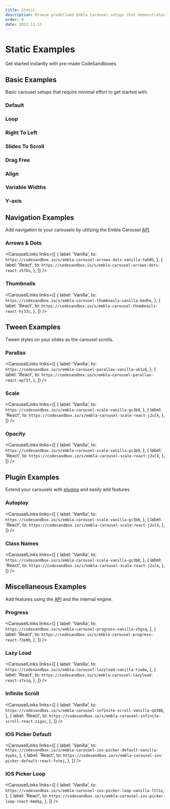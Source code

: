 ```yaml
---
title: Static
description: Browse predefined Embla Carousel setups that demonstrates its features.
order: 0
date: 2022-11-13
---
```















# Static Examples

Get started instantly with pre-made CodeSandboxes.

## Basic Examples

Basic carousel setups that require minimal effort to get started with.

### Default

<ExampleCarouselDefaultSandboxes />
<ExampleCarouselDefault />

### Loop

<ExampleCarouselLoopSandboxes />
<ExampleCarouselLoop />

### Right To Left

<ExampleCarouselRightToLeftSandboxes />
<ExampleCarouselRightToLeft />

### Slides To Scroll

<ExampleCarouselSlidesToScrollSandboxes />
<ExampleCarouselSlidesToScroll />

### Drag Free

<ExampleCarouselDragFreeSandboxes />
<ExampleCarouselDragFree />

### Align

<ExampleCarouselAlignSandboxes />
<ExampleCarouselAlign />

### Variable Widths

<ExampleCarouselVariableWidthsSandboxes />
<ExampleCarouselVariableWidths />

### Y-axis

<ExampleCarouselYAxisSandboxes />
<ExampleCarouselYAxis />

## Navigation Examples

Add navigation to your carousels by utilizing the Embla Carousel [API](/api/).

### Arrows & Dots

<CarouselLinks
  links={[
    {
      label: 'Vanilla',
      to: `https://codesandbox.io/s/embla-carousel-arrows-dots-vanilla-twh0h`,
    },
    {
      label: 'React',
      to: `https://codesandbox.io/s/embla-carousel-arrows-dots-react-z5fbs`,
    },
  ]}
/>
<ExampleCarouselArrowsDots />

### Thumbnails

<CarouselLinks
  links={[
    {
      label: 'Vanilla',
      to: `https://codesandbox.io/s/embla-carousel-thumbnails-vanilla-6edhx`,
    },
    {
      label: 'React',
      to: `https://codesandbox.io/s/embla-carousel-thumbnails-react-hj33c`,
    },
  ]}
/>
<ExampleCarouselThumbs />

## Tween Examples

Tween styles on your slides as the carousel scrolls.

### Parallax

<CarouselLinks
  links={[
    {
      label: 'Vanilla',
      to: `https://codesandbox.io/s/embla-carousel-parallax-vanilla-uk1c6`,
    },
    {
      label: 'React',
      to: `https://codesandbox.io/s/embla-carousel-parallax-react-ep71f`,
    },
  ]}
/>
<ExampleCarouselParallax />

### Scale

<CarouselLinks
  links={[
    {
      label: 'Vanilla',
      to: `https://codesandbox.io/s/embla-carousel-scale-vanilla-gc3b0`,
    },
    {
      label: 'React',
      to: `https://codesandbox.io/s/embla-carousel-scale-react-j2ulk`,
    },
  ]}
/>
<ExampleCarouselScale />

### Opacity

<CarouselLinks
  links={[
    {
      label: 'Vanilla',
      to: `https://codesandbox.io/s/embla-carousel-scale-vanilla-gc3b0`,
    },
    {
      label: 'React',
      to: `https://codesandbox.io/s/embla-carousel-scale-react-j2ulk`,
    },
  ]}
/>
<ExampleCarouselOpacity />

## Plugin Examples

Extend your carousels with [plugins](/plugins/) and easily add features.

### Autoplay

<CarouselLinks
  links={[
    {
      label: 'Vanilla',
      to: `https://codesandbox.io/s/embla-carousel-scale-vanilla-gc3b0`,
    },
    {
      label: 'React',
      to: `https://codesandbox.io/s/embla-carousel-scale-react-j2ulk`,
    },
  ]}
/>
<ExampleCarouselAutoplay />

### Class Names

<CarouselLinks
  links={[
    {
      label: 'Vanilla',
      to: `https://codesandbox.io/s/embla-carousel-scale-vanilla-gc3b0`,
    },
    {
      label: 'React',
      to: `https://codesandbox.io/s/embla-carousel-scale-react-j2ulk`,
    },
  ]}
/>
<ExampleCarouselClassNames />

## Miscellaneous Examples

Add features using the [API](/api/) and the internal engine.

### Progress

<CarouselLinks
  links={[
    {
      label: 'Vanilla',
      to: `https://codesandbox.io/s/embla-carousel-progress-vanilla-v5gsq`,
    },
    {
      label: 'React',
      to: `https://codesandbox.io/s/embla-carousel-progress-react-f3e09`,
    },
  ]}
/>
<ExampleCarouselProgress />

### Lazy Load

<CarouselLinks
  links={[
    {
      label: 'Vanilla',
      to: `https://codesandbox.io/s/embla-carousel-lazyload-vanilla-tiw0w`,
    },
    {
      label: 'React',
      to: `https://codesandbox.io/s/embla-carousel-lazyload-react-z7xiq`,
    },
  ]}
/>
<ExampleCarouselLazyLoad />

### Infinite Scroll

<CarouselLinks
  links={[
    {
      label: 'Vanilla',
      to: `https://codesandbox.io/s/embla-carousel-infinite-scroll-vanilla-q4388`,
    },
    {
      label: 'React',
      to: `https://codesandbox.io/s/embla-carousel-infinite-scroll-react-z1gxc`,
    },
  ]}
/>
<ExampleCarouselInfiniteScroll />

### IOS Picker Default

<CarouselLinks
  links={[
    {
      label: 'Vanilla',
      to: `https://codesandbox.io/s/embla-carousel-ios-picker-default-vanilla-4ypkc`,
    },
    {
      label: 'React',
      to: `https://codesandbox.io/s/embla-carousel-ios-picker-default-react-fotej`,
    },
  ]}
/>
<ExampleCarouselIosPicker />

### IOS Picker Loop

<CarouselLinks
  links={[
    {
      label: 'Vanilla',
      to: `https://codesandbox.io/s/embla-carousel-ios-picker-loop-vanilla-ltt1z`,
    },
    {
      label: 'React',
      to: `https://codesandbox.io/s/embla-carousel-ios-picker-loop-react-6mdkp`,
    },
  ]}
/>
<ExampleCarouselIosPicker loop={true} />
